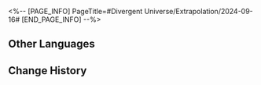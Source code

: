 <%-- [PAGE_INFO]
PageTitle=#Divergent Universe/Extrapolation/2024-09-16#
[END_PAGE_INFO] --%>
{{Event
|name              = Cyclical Extrapolation: Detective Time
|image             = Event Cyclical Extrapolation Detective Time.png
|type              = Cyclical Extrapolation
|time_known        = yes
|time_start        = 2024-09-16 04:00:00
|time_end          = 2024-09-23 03:59:59
}}

{{Cyclical Extrapolation
|curios     = Bud in the Wind
|equations  = Phantom Thief;; Firework Master;; Balloon Merchant
|trailblaze = '''Case Folder'''<br />Obtain some Blessings of Elation
|rewards    = Relic Remains*30; Lost Crystal*3
|boss_1_1   = Automaton Grizzly; Abundance Sprite: Malefic Ape; Dreamjolt Troupe's Sweet Gorilla; "Tomorrow in Harmonious Chords"; "Present Inebriated in Revelry"
|boss_1_2   = Disciples of Sanctus Medicus: Shape Shifter (Bug); The Ascended (Bug); Abundance Sprite: Malefic Ape (Bug); Senior Staff: Team Leader (Bug); Aurumaton Spectral Envoy (Bug); Dreamjolt Troupe's Beyond Overcooked (Bug); Dreamjolt Troupe's Sweet Gorilla (Bug); "Past Confined and Caged" (Bug); "Tomorrow in Harmonious Chords" (Bug); "Present Inebriated in Revelry" (Bug)
|boss_2_1   = Automaton Grizzly (Bug); Abundance Sprite: Malefic Ape (Bug); Dreamjolt Troupe's Sweet Gorilla (Bug); "Tomorrow in Harmonious Chords" (Bug); "Present Inebriated in Revelry" (Bug)
|boss_2_2   = Svarog (Complete); Stellaron Hunter: Kafka (Complete); Abundant Ebon Deer (Complete); Cloud Knight Lieutenant: Yanqing (Complete); Memory Zone Meme "Something Unto Death" (Complete)
|boss_3     = Argenti (Complete)
|rules      = You will not obtain Equations or Weighted Curios after achieving victory in Boss Domain; Obtain this week's Preset Constructs upon entering the first plane
}}

==Other Languages==
{{Other Languages
|en   = Cyclical Extrapolation: Detective Time
|zhs  = 周期演算：侦探时间
|zht  = 週期演算：偵探時間
|ja   = 周期演算：探偵時間
|ko   = 주기 연산: 탐정 시간
|es   = Cálculo periódico: Tiempo detectivesco
|fr   = Calcul cyclique&nbsp;: Place à l'enquête
|ru   = Цикличное вычисление: Время сыщика
|th   = การคำนวณแบบรอบ: ช่วงสืบสวน
|vi   = Ngoại Suy Chu Kỳ: Thời Gian Trinh Thám
|de   = Zyklische Berechnung: Zeit zur Untersuchung
|id   = Kalkulasi Siklus: Waktu Detektif
|pt   = Extrapolação Cíclica: Hora do Detetive
}}

==Change History==
{{Change History|2.5}}